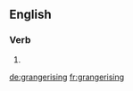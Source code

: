 ==English==

===Verb===
{{head|en}}

# {{present participle of|grangerise}}

[[de:grangerising]]
[[fr:grangerising]]